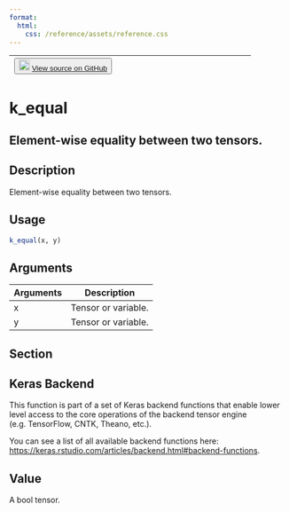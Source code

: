 ```yaml
---
format:
  html:
    css: /reference/assets/reference.css
---
```


| <button class="button"> ![](/reference/assets/GitHub-Mark-32px.png){width="20"} [View source on GitHub](https://github.com/rstudio/keras//blob/main/R/backend.R#L885) </button> |
|:------------------------------:|:--------------------------------------:|

# k_equal

## Element-wise equality between two tensors.

## Description
Element-wise equality between two tensors. 


## Usage
```r
k_equal(x, y) 
```

## Arguments
|Arguments|Description|
|---|---|
| x | Tensor or variable. |
| y | Tensor or variable. |


## Section

## Keras Backend

This function is part of a set of Keras backend functions that enable lower level access to the core operations of the backend tensor engine (e.g. TensorFlow, CNTK, Theano, etc.). 

You can see a list of all available backend functions here: [https://keras.rstudio.com/articles/backend.html#backend-functions](https://keras.rstudio.com/articles/backend.html#backend-functions). 

## Value
A bool tensor. 





